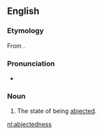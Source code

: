 ==English==

===Etymology===
From {{suffix|abjected|ness|lang=en}}.

===Pronunciation===
* {{a|US}} {{IPA|/ˌæbˈd͡ʒɛkt.əd.nəs/|lang=en}}

===Noun===
{{en-noun|-}}

# {{context|rare|lang=en}} The state of being [[abject]]ed.

[[nl:abjectedness]]